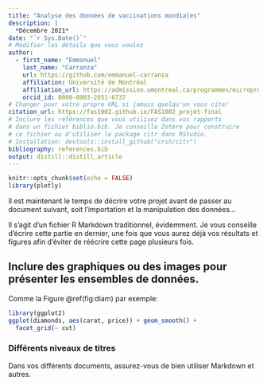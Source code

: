 ```yaml
---
title: "Analyse des données de vaccinations mondiales"
description: | 
  *Décembre 2021*
date: "`r Sys.Date()`"
# Modifier les détails que vous voulez
author:
  - first_name: "Emmanuel"
    last_name: "Carranza"
    url: https://github.com/emmanuel-carranza
    affiliation: Université de Montréal
    affiliation_url: https://admission.umontreal.ca/programmes/microprogramme-de-1er-cycle-en-analyse-des-megadonnees-en-sciences-humaines-et-sociales/structure-du-programme/
    orcid_id: 0000-0003-2651-6737
# Changer pour votre propre URL si jamais quelqu'un vous cite!
citation_url: https://fas1002.github.io/FAS1002_projet-final
# Inclure les références que vous utilisez dans vos rapports
# dans un fichier biblio.bib. Je conseille Zotero pour construire
# ce fichier ou d'utiliser le package citr dans RStudio.
# Installation: devtools::install_github("crsh/citr")
bibliography: references.bib
output: distill::distill_article
---
```


```r
knitr::opts_chunk$set(echo = FALSE)
library(plotly)
```

Il est maintenant le temps de décrire votre projet avant de passer au document suivant, soit l'importation et la manipulation des données...

Il s'agit d'un fichier R Markdown traditionnel, évidemment. Je vous conseille d'écrire cette partie en dernier, une fois que vous aurez déjà vos résultats et figures afin d'éviter de réécrire cette page plusieurs fois.

## Inclure des graphiques ou des images pour présenter les ensembles de données.

Comme la Figure \@ref(fig:diam) par exemple:

```r
library(ggplot2)
ggplot(diamonds, aes(carat, price)) + geom_smooth() +
  facet_grid(~ cut)
```

### Différents niveaux de titres

Dans vos différents documents, assurez-vous de bien utiliser Markdown et autres. 
